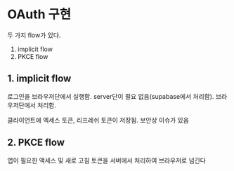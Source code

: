 # OAuth 구현

두 가지 flow가 있다.

1. implicit flow
2. PKCE flow

## 1. implicit flow

로그인을 브라우저단에서 실행함.
server단이 필요 없음(supabase에서 처리함). 브라우저단에서 처리함.

클라이언트에 엑세스 토큰, 리프레쉬 토큰이 저장됨.
보안상 이슈가 있음

## 2. PKCE flow

앱이 필요한 액세스 및 새로 고침 토큰을 서버에서 처리하여 브라우저로 넘긴다
